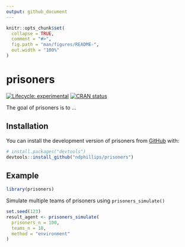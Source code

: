 ```yaml
---
output: github_document
---
```


<!-- README.md is generated from README.Rmd. Please edit that file -->

```r
knitr::opts_chunk$set(
  collapse = TRUE,
  comment = "#>",
  fig.path = "man/figures/README-",
  out.width = "100%"
)
```

# prisoners

<!-- badges: start -->
[![Lifecycle: experimental](https://img.shields.io/badge/lifecycle-experimental-orange.svg)](https://lifecycle.r-lib.org/articles/stages.html#experimental)
[![CRAN status](https://www.r-pkg.org/badges/version/prisoners)](https://CRAN.R-project.org/package=prisoners)
<!-- badges: end -->

The goal of prisoners is to ...

## Installation

You can install the development version of prisoners from [GitHub](https://github.com/) with:

``` r
# install.packages("devtools")
devtools::install_github("ndphillips/prisoners")
```

## Example

```r
library(prisoners)
```

Simulate multiple teams of prisoners using `prisoners_simulate()`

```r
set.seed(123)
result_agent <- prisoners_simulate(
  prisoners_n = 100,
  teams_n = 10,
  method = "environment"
)
```


